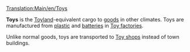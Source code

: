 [[Translation:Main/en/Toys]]
{{en/Cargo|name=Toys
|image=ToyFactory.png
|produced=[[Main/en/Toy Factory]]
|accepted=[[Main/en/Toy Shop]]
}}

'''Toys''' is the [[Main/en/Climates#Toyland|Toyland]]-equivalent cargo to [[Main/en/Goods|goods]] in other climates.  Toys are manufactured from [[Main/en/Plastic|plastic]] and [[Main/en/Batteries|batteries]] in [[Main/en/Toy Factory|Toy factories]].

Unlike normal goods, toys are transported to [[Main/en/Toy Shop|Toy shop]]s instead of town buildings.